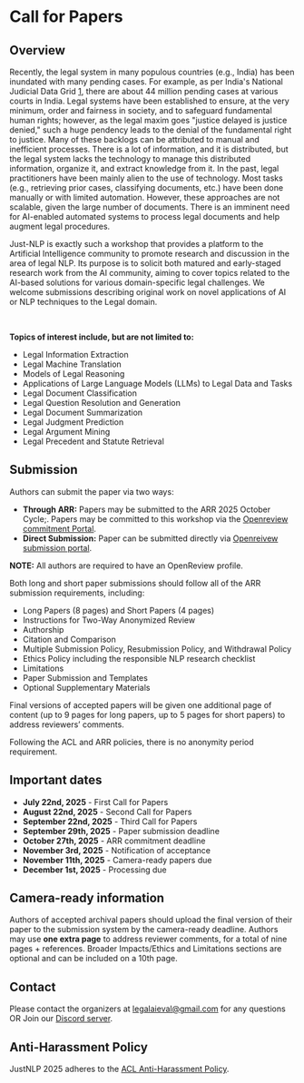 # Call for Papers

## Overview

Recently, the legal system in many populous countries (e.g., India) has been inundated with many pending cases. For example, as per India's National Judicial Data Grid [1], there are about 44 million pending cases at various courts in India. Legal systems have been established to ensure, at the very minimum, order and fairness in society, and to safeguard fundamental human rights; however, as the legal maxim goes "justice delayed is justice denied," such a huge pendency leads to the denial of the fundamental right to justice. Many of these backlogs can be attributed to manual and inefficient processes. There is a lot of information, and it is distributed, but the legal system lacks the technology to manage this distributed information, organize it, and extract knowledge from it. In the past, legal practitioners have been mainly alien to the use of technology. Most tasks (e.g., retrieving prior cases, classifying documents, etc.) have been done manually or with limited automation. However, these approaches are not scalable, given the large number of documents. There is an imminent need for AI-enabled automated systems to process legal documents and help augment legal procedures.

Just-NLP is exactly such a workshop that provides a platform to the Artificial Intelligence community to promote research and discussion in the area of legal NLP. Its purpose is to solicit both matured and early-staged research work from the AI community, aiming to cover topics related to the AI-based solutions for various domain-specific legal challenges. We welcome submissions describing original work on novel applications of AI or NLP techniques to the Legal domain.

<br/>

**Topics of interest include, but are not limited to:**

- Legal Information Extraction  
- Legal Machine Translation  
- Models of Legal Reasoning  
- Applications of Large Language Models (LLMs) to Legal Data and Tasks  
- Legal Document Classification  
- Legal Question Resolution and Generation  
- Legal Document Summarization  
- Legal Judgment Prediction  
- Legal Argument Mining  
- Legal Precedent and Statute Retrieval

## Submission

Authors can submit the paper via two ways:

- **Through ARR:** Papers may be submitted to the ARR 2025 October Cycle;. Papers may be committed to this workshop via the [Openreview commitment Portal](https://openreview.net/group?id=aclweb.org%2FAACL-IJCNLP%2F2025%2FWorkshop%2FJUST-NLP_ARR_Commitment).
- **Direct Submission:** Paper can be submitted directly via [Openreivew submission portal](https://openreview.net/group?id=aclweb.org/AACL-IJCNLP/2025/Workshop/JUST-NLP).

**NOTE:** All authors are required to have an OpenReview profile.

Both long and short paper submissions should follow all of the ARR submission requirements, including:

- Long Papers (8 pages) and Short Papers (4 pages)
- Instructions for Two-Way Anonymized Review
- Authorship
- Citation and Comparison
- Multiple Submission Policy, Resubmission Policy, and Withdrawal Policy
- Ethics Policy including the responsible NLP research checklist
- Limitations
- Paper Submission and Templates
- Optional Supplementary Materials

Final versions of accepted papers will be given one additional page of content (up to 9 pages for long papers, up to 5 pages for short papers) to address reviewers’ comments.

Following the ACL and ARR policies, there is no anonymity period requirement.

## Important dates

- **July 22nd, 2025** - First Call for Papers
- **August 22nd, 2025** - Second Call for Papers
- **September 22nd, 2025** - Third Call for Papers
- **September 29th, 2025** - Paper submission deadline
- **October 27th, 2025** - ARR commitment deadline
- **November 3rd, 2025** - Notification of acceptance
- **November 11th, 2025** - Camera-ready papers due
- **December 1st, 2025** - Processing due

## Camera-ready information
Authors of accepted archival papers should upload the final version of their paper to the submission system by the camera-ready deadline. Authors may use **one extra page** to address reviewer comments, for a total of nine pages + references. Broader Impacts/Ethics and Limitations sections are optional and can be included on a 10th page.

## Contact
Please contact the organizers at <a href="mailto:legalaieval@gmail.com">legalaieval@gmail.com</a> for any questions OR Join our [Discord server](https://discord.gg/RmN5pZEyuk).

## Anti-Harassment Policy
JustNLP 2025 adheres to the [ACL Anti-Harassment Policy](https://www.aclweb.org/adminwiki/index.php/Anti-Harassment_Policy).

[1]: https://njdg.ecourts.gov.in/njdgnew/index.php
